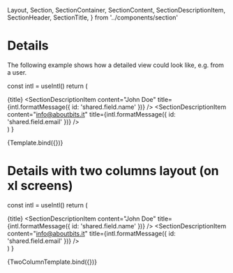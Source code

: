   Layout,
  Section,
  SectionContainer,
  SectionContent,
  SectionDescriptionItem,
  SectionHeader,
  SectionTitle,
} from '../components/section'

<Meta title="Examples/Details" />

# Details

The following example shows how a detailed view could look like, e.g. from a user.

  const intl = useIntl()
  return (
    <ContentArea>
      <Section>
        <SectionHeader>
          <SectionTitle>{title}</SectionTitle>
        </SectionHeader>
        <SectionContainer>
          <SectionContent layout={Layout.oneColumnGrid}>
            <SectionDescriptionItem
              content="John Doe"
              title={intl.formatMessage({ id: 'shared.field.name' })}
            />
            <SectionDescriptionItem
              content="info@aboutbits.it"
              title={intl.formatMessage({ id: 'shared.field.email' })}
            />
            <SectionDescriptionItem content="admin" title="Role" />
            <SectionDescriptionItem content="English" title="Language" />
            <SectionDescriptionItem
              content="John is a software engineer from Bolzano, Italy."
              title="Bio"
            />
          </SectionContent>
        </SectionContainer>
      </Section>
    </ContentArea>
  )
}

<Canvas>
  <Story name="Default" args={{ title: 'Detailed user view' }}>
    {Template.bind({})}
  </Story>
</Canvas>

# Details with two columns layout (on xl screens)

  const intl = useIntl()
  return (
    <ContentArea>
      <Section>
        <SectionHeader>
          <SectionTitle>{title}</SectionTitle>
        </SectionHeader>
        <SectionContainer>
          <SectionContent layout={Layout.twoColumnGrid}>
            <SectionDescriptionItem
              content="John Doe"
              title={intl.formatMessage({ id: 'shared.field.name' })}
            />
            <SectionDescriptionItem
              content="info@aboutbits.it"
              title={intl.formatMessage({ id: 'shared.field.email' })}
            />
            <SectionDescriptionItem content="admin" title="Role" />
            <SectionDescriptionItem content="English" title="Language" />
            <SectionDescriptionItem
              className="xl:col-span-2"
              content="John is a software engineer from Bolzano, Italy."
              title="Bio"
            />
          </SectionContent>
        </SectionContainer>
      </Section>
    </ContentArea>
  )
}

<Canvas>
  <Story name="TwoColumn" args={{ title: 'Detailed user view' }}>
    {TwoColumnTemplate.bind({})}
  </Story>
</Canvas>
